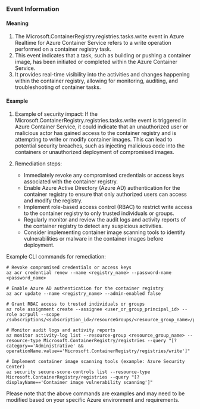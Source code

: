 
### Event Information

#### Meaning

1. The Microsoft.ContainerRegistry.registries.tasks.write event in Azure Realtime for Azure Container Service refers to a write operation performed on a container registry task.
2. This event indicates that a task, such as building or pushing a container image, has been initiated or completed within the Azure Container Service.
3. It provides real-time visibility into the activities and changes happening within the container registry, allowing for monitoring, auditing, and troubleshooting of container tasks.

#### Example

1. Example of security impact: If the Microsoft.ContainerRegistry.registries.tasks.write event is triggered in Azure Container Service, it could indicate that an unauthorized user or malicious actor has gained access to the container registry and is attempting to write or modify container images. This can lead to potential security breaches, such as injecting malicious code into the containers or unauthorized deployment of compromised images.

2. Remediation steps:
   - Immediately revoke any compromised credentials or access keys associated with the container registry.
   - Enable Azure Active Directory (Azure AD) authentication for the container registry to ensure that only authorized users can access and modify the registry.
   - Implement role-based access control (RBAC) to restrict write access to the container registry to only trusted individuals or groups.
   - Regularly monitor and review the audit logs and activity reports of the container registry to detect any suspicious activities.
   - Consider implementing container image scanning tools to identify vulnerabilities or malware in the container images before deployment.

Example CLI commands for remediation:
```
# Revoke compromised credentials or access keys
az acr credential renew --name <registry_name> --password-name <password_name>

# Enable Azure AD authentication for the container registry
az acr update --name <registry_name> --admin-enabled false

# Grant RBAC access to trusted individuals or groups
az role assignment create --assignee <user_or_group_principal_id> --role acrpull --scope /subscriptions/<subscription_id>/resourceGroups/<resource_group_name>/providers/Microsoft.ContainerRegistry/registries/<registry_name>

# Monitor audit logs and activity reports
az monitor activity-log list --resource-group <resource_group_name> --resource-type Microsoft.ContainerRegistry/registries --query "[?category=='Administrative' && operationName.value=='Microsoft.ContainerRegistry/registries/write']"

# Implement container image scanning tools (example: Azure Security Center)
az security secure-score-controls list --resource-type Microsoft.ContainerRegistry/registries --query "[?displayName=='Container image vulnerability scanning']"
```

Please note that the above commands are examples and may need to be modified based on your specific Azure environment and requirements.

